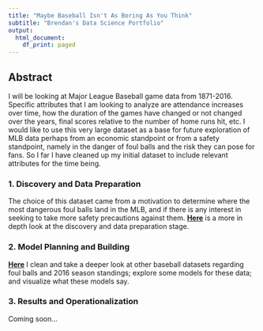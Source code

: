 ```yaml
---
title: "Maybe Baseball Isn't As Boring As You Think"
subtitle: "Brendan's Data Science Portfolio"
output:
  html_document:
    df_print: paged
---
```



## Abstract
I will be looking at Major League Baseball game data from 1871-2016. Specific attributes that I am looking to analyze are attendance increases over time, how the duration of the games have changed or not changed over the years, final scores relative to the number of home runs hit, etc. I would like to use this very large dataset as a base for future exploration of MLB data perhaps from an economic standpoint or from a safety standpoint, namely in the danger of foul balls and the risk they can pose for fans. So I far I have cleaned up my initial dataset to include relevant attributes for the time being.

### 1. Discovery and Data Preparation
The choice of this dataset came from a motivation to determine where the most dangerous foul balls land in the MLB, and if there is any interest in seeking to take more safety precautions against them. **[Here](https://ballen2024.github.io/DataScience/deliverable1.html)** is a more in depth look at the discovery and data preparation stage.


### 2. Model Planning and Building
**[Here](https://ballen2024.github.io/DataScience/deliverable2.html)** I clean and take a deeper look at other baseball datasets regarding foul balls and 2016 season standings; explore some models for these data; and visualize what these models say.

### 3. Results and Operationalization

Coming soon...

